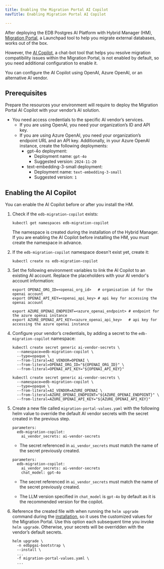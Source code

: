 ```yaml
---
title: Enabling the Migration Portal AI Copilot
navTitle: Enabling Migration Portal AI Copilot

---
```


After deploying the EDB Postgres AI Platform with Hybrid Manager (HM), [Migration Portal](https://www.enterprisedb.com/docs/migration_portal/latest/), a Launchpad tool to help you migrate external databases, works out of the box. 

However, the [AI Copilot](https://www.enterprisedb.com/docs/migration_portal/latest/03_mp_using_portal/mp_ai_copilot/), a chat-bot tool that helps you resolve migration compatibility issues within the Migration Portal, is not enabled by default, so you need additional configuration to enable it.

You can configure the AI Copilot using OpenAI, Azure OpenAI, or an alternative AI vendor. 

## Prerequisites

Prepare the resources your environment will require to deploy the Migration Portal AI Copilot with your vendor’s AI solution.

-   You need access credentials to the specific AI vendor’s services.
    -   If you are using OpenAI, you need your organization’s ID and API key.
    -   If you are using Azure OpenAI, you need your organization’s endpoint URL and an API key.
        Additionally, in your Azure OpenAI instance, create the following deployments:
        -   gpt-4o deployment:
            -   Deployment name: `gpt-4o`
            -   Suggested version: `2024-11-20`
        -   text-embedding-3-small deployment:
            -   Deployment name: `text-embedding-3-small`
            -   Suggested version: `1`

## Enabling the AI Copilot

You can enable the AI Copilot before or after you install the HM.

1.  Check if the `edb-migration-copilot` exists:

    ```
    kubectl get namespaces edb-migration-copilot
    ```

    The namespace is created during the installation of the Hybrid Manager. If you are enabling the AI Copilot before installing the HM, you must create the namespace in advance.

2.  If the `edb-migration-copilot` namespace doesn't exist yet, create it:

    ```
    kubectl create ns edb-migration-copilot
    ```

3.  Set the following environment variables to link the AI Copilot to an existing AI account. Replace the placeholders with your AI vendor's account information:

    <TabContainer>
    <Tab title="OpenAI">

    ```
    export OPENAI_ORG_ID=<openai_org_id>   # organisation id for the openai account
    export OPENAI_API_KEY=<openai_api_key> # api key for accessing the openai account
    ```

    </Tab>

    <Tab title="Azure OpenAI">

    ```
    export AZURE_OPENAI_ENDPOINT=<azure_openai_endpoint> # endpoint for the azure openai instance
    export AZURE_OPENAI_API_KEY=<azure_openai_api_key>   # api key for accessing the azure openai instance
    ```

    </Tab>
    </TabContainer>

4.  Configure your vendor’s credentials, by adding a secret to the `edb-migration-copilot` namespace:

    <TabContainer>
    <Tab title="OpenAI"> 

    ```
    kubectl create secret generic ai-vendor-secrets \
      --namespace=edb-migration-copilot \
      --type=opaque \
      --from-literal=AI_VENDOR=OPENAI \
      --from-literal=OPENAI_ORG_ID="${OPENAI_ORG_ID}" \
      --from-literal=OPENAI_API_KEY="${OPENAI_API_KEY}"
    ```

    </Tab>

    <Tab title="Azure OpenAI"> 

    ```
    kubectl create secret generic ai-vendor-secrets \
      --namespace=edb-migration-copilot \
      --type=opaque \
      --from-literal=AI_VENDOR=AZURE_OPENAI \
      --from-literal=AZURE_OPENAI_ENDPOINT="${AZURE_OPENAI_ENDPOINT}" \
      --from-literal=AZURE_OPENAI_API_KEY="${AZURE_OPENAI_API_KEY}"
    ```

    </Tab>
    </TabContainer>

5.  Create a new file called `migration-portal-values.yaml` with the following helm value to override the default AI vendor secrets with the secret created in the previous step. 

    <TabContainer>
    <Tab title="OpenAI">

    ```
    parameters:
      edb-migration-copilot:
        ai_vendor_secrets: ai-vendor-secrets         
    ```

    - The secret referenced in `ai_vendor_secrets` must match the name of the secret previously created. 

    </Tab>

    <Tab title="Azure OpenAI">  

    ```
    parameters:
      edb-migration-copilot:
        ai_vendor_secrets: ai-vendor-secrets         
        chat_model: gpt-4o
    ```

    - The secret referenced in `ai_vendor_secrets` must match the name of the secret previously created. 
    
    - The LLM version specified in `chat_model` is `gpt-4o` by default as it is the recommended version for the copilot.

    </Tab>
    </TabContainer>


6.  Reference the created file with when running the `helm upgrade` command during the [installation](../install), so it uses the customized values for the Migration Portal. Use this option each subsequent time you invoke `helm upgrade`. Otherwise, your secrets will be overridden with the vendor’s default secrets.

    ```
    helm upgrade \
      -n edbpgai-bootstrap \
      --install \
      ...
      -f migration-portal-values.yaml \
      ...
    ```
